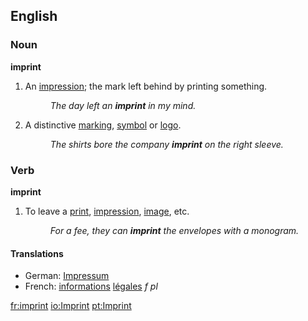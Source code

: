 ==English==

===Noun===
'''imprint'''
#An [[impression]]; the mark left behind by printing something.
#:''The day left an '''imprint''' in my mind.''
#A distinctive [[marking]], [[symbol]] or [[logo]].
#:''The shirts bore the company '''imprint''' on the right sleeve.''

===Verb===
'''imprint'''
#To leave a [[print]], [[impression]], [[image]], etc.
#:''For a fee, they can '''imprint''' the envelopes with a monogram.''

====Translations====

*German: [[Impressum]] {{n}}
*French: [[information]]s [[légal]]es ''f pl''

[[fr:imprint]]
[[io:Imprint]]
[[pt:Imprint]]